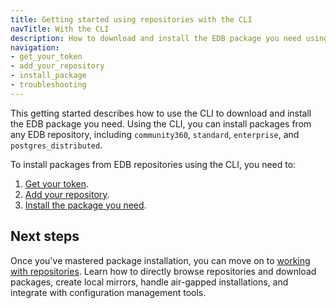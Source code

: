 ```yaml
---
title: Getting started using repositories with the CLI
navTitle: With the CLI
description: How to download and install the EDB package you need using the CLI
navigation:
- get_your_token
- add_your_repository
- install_package
- troubleshooting
---
```


This getting started describes how to use the CLI to download and install the EDB package you need. Using the CLI, you can install packages from any EDB repository, including `community360`, `standard`, `enterprise`, and `postgres_distributed`.

To install packages from EDB repositories using the CLI, you need to:

1. [Get your token](get_your_token).
1. [Add your repository](adding_edb_repositories).
1. [Install the package you need](install_named_package).

## Next steps

Once you've mastered package installation, you can move on to [working with repositories](../../working_with_repos). Learn how to directly browse repositories and download packages, create local mirrors, handle air-gapped installations, and integrate with configuration management tools. 
